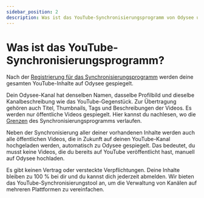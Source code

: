 ---
sidebar_position: 2
description: Was ist das YouTube-Synchronisierungsprogramm von Odysee und wie funktioniert es?
---

# Was ist das YouTube-Synchronisierungsprogramm?

Nach der [Registrierung für das Synchronisierungsprogramm](https://odysee.com/$/youtube?reset_scroll=youtube&new_channel=true) werden deine gesamten YouTube-Inhalte auf Odysee gespiegelt.

Dein Odysee-Kanal hat denselben Namen, dasselbe Profilbild und dieselbe Kanalbeschreibung wie das YouTube-Gegenstück. Zur Übertragung gehören auch Titel, Thumbnails, Tags und Beschreibungen der Videos. Es werden nur öffentliche Videos gespiegelt. Hier kannst du nachlesen, wo die [Grenzen](/category-syncprogram/limits) des Synchronisierungsprogramms verlaufen.

Neben der Synchronisierung aller deiner vorhandenen Inhalte werden auch alle öffentlichen Videos, die in Zukunft auf deinen YouTube-Kanal hochgeladen werden, automatisch zu Odysee gespiegelt. Das bedeutet, du musst keine Videos, die du bereits auf YouTube veröffentlicht hast, manuell auf Odysee hochladen.

Es gibt keinen Vertrag oder versteckte Verpflichtungen. Deine Inhalte bleiben zu 100 % bei dir und du kannst dich jederzeit abmelden. Wir bieten das YouTube-Synchronisierungstool an, um die Verwaltung von Kanälen auf mehreren Plattformen zu vereinfachen.
